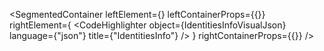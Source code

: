 
<SegmentedContainer
  leftElement={<IdentitiesInfoDesc />}
  leftContainerProps={{}}
  rightElement={
    <CodeHighlighter
      object={IdentitiesInfoVisualJson}
      language={"json"}
      title={"IdentitiesInfo"}
    />
  }
  rightContainerProps={{}}
/>

<div
  class={"spacer"}
/>


